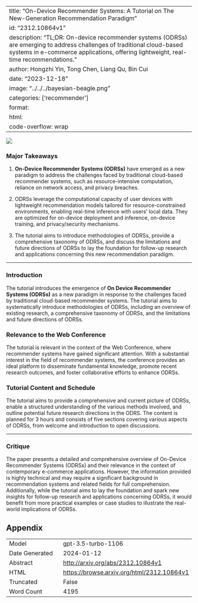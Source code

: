 
---
title: "On-Device Recommender Systems: A Tutorial on The New-Generation Recommendation Paradigm"
id: "2312.10864v1"
description: "TL;DR: On-device recommender systems (ODRSs) are emerging to address challenges of traditional cloud-based systems in e-commerce applications, offering lightweight, real-time recommendations."
author: Hongzhi Yin, Tong Chen, Liang Qu, Bin Cui
date: "2023-12-18"
image: "../../../bayesian-beagle.png"
categories: ['recommender']
format:
  html:
    code-overflow: wrap
---

![](None)

### Major Takeaways

1. **On-Device Recommender Systems (ODRSs)** have emerged as a new paradigm to address the challenges faced by traditional cloud-based recommender systems, such as resource-intensive computation, reliance on network access, and privacy breaches.
   
2. ODRSs leverage the computational capacity of user devices with lightweight recommendation models tailored for resource-constrained environments, enabling real-time inference with users’ local data. They are optimized for on-device deployment and inference, on-device training, and privacy/security mechanisms.

3. The tutorial aims to introduce methodologies of ODRSs, provide a comprehensive taxonomy of ODRSs, and discuss the limitations and future directions of ODRSs to lay the foundation for follow-up research and applications concerning this new recommendation paradigm.

---

### Introduction

The tutorial introduces the emergence of **On Device Recommender Systems (ODRSs)** as a new paradigm in response to the challenges faced by traditional cloud-based recommender systems. The tutorial aims to systematically introduce methodologies of ODRSs, including an overview of existing research, a comprehensive taxonomy of ODRSs, and the limitations and future directions of ODRSs.

### Relevance to the Web Conference

The tutorial is relevant in the context of the Web Conference, where recommender systems have gained significant attention. With a substantial interest in the field of recommender systems, the conference provides an ideal platform to disseminate fundamental knowledge, promote recent research outcomes, and foster collaborative efforts to enhance ODRSs.

### Tutorial Content and Schedule

The tutorial aims to provide a comprehensive and current picture of ODRSs, enable a structured understanding of the various methods involved, and outline potential future research directions in the ODRS. The content is planned for 3 hours and consists of five sections covering various aspects of ODRSs, from welcome and introduction to open discussions.

---

### Critique

The paper presents a detailed and comprehensive overview of On-Device Recommender Systems (ODRSs) and their relevance in the context of contemporary e-commerce applications. However, the information provided is highly technical and may require a significant background in recommendation systems and related fields for full comprehension. Additionally, while the tutorial aims to lay the foundation and spark new insights for follow-up research and applications concerning ODRSs, it would benefit from more practical examples or case studies to illustrate the real-world implications of ODRSs.

## Appendix

|          |          |
|----------|----------|
| Model     | gpt-3.5-turbo-1106       |
| Date Generated     | 2024-01-12       |
| Abstract | [http://arxiv.org/abs/2312.10864v1](http://arxiv.org/abs/2312.10864v1)        |
| HTML     | [https://browse.arxiv.org/html/2312.10864v1](https://browse.arxiv.org/html/2312.10864v1)       |
| Truncated       | False       |
| Word Count       | 4195       |